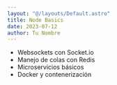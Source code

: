 ```yaml
---
layout: "@/layouts/Default.astro"
title: Node Basics
date: 2023-07-12
author: Tu Nombre
---
```

- Websockets con Socket.io
- Manejo de colas con Redis
- Microservicios básicos
- Docker y contenerización
